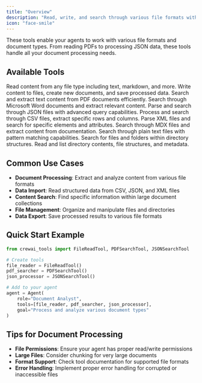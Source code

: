 ```yaml
---
title: "Overview"
description: "Read, write, and search through various file formats with CrewAI's document processing tools"
icon: "face-smile"
---
```


These tools enable your agents to work with various file formats and document types. From reading PDFs to processing JSON data, these tools handle all your document processing needs.

## **Available Tools**

<CardGroup cols={2}>
  <Card title="File Read Tool" icon="folders" href="/tools/file-document/filereadtool">
    Read content from any file type including text, markdown, and more.
  </Card>

  <Card title="File Write Tool" icon="file-pen" href="/tools/file-document/filewritetool">
    Write content to files, create new documents, and save processed data.
  </Card>

  <Card title="PDF Search Tool" icon="file-pdf" href="/tools/file-document/pdfsearchtool">
    Search and extract text content from PDF documents efficiently.
  </Card>

  <Card title="DOCX Search Tool" icon="file-word" href="/tools/file-document/docxsearchtool">
    Search through Microsoft Word documents and extract relevant content.
  </Card>

  <Card title="JSON Search Tool" icon="brackets-curly" href="/tools/file-document/jsonsearchtool">
    Parse and search through JSON files with advanced query capabilities.
  </Card>

  <Card title="CSV Search Tool" icon="table" href="/tools/file-document/csvsearchtool">
    Process and search through CSV files, extract specific rows and columns.
  </Card>

  <Card title="XML Search Tool" icon="code" href="/tools/file-document/xmlsearchtool">
    Parse XML files and search for specific elements and attributes.
  </Card>

  <Card title="MDX Search Tool" icon="markdown" href="/tools/file-document/mdxsearchtool">
    Search through MDX files and extract content from documentation.
  </Card>

  <Card title="TXT Search Tool" icon="file-lines" href="/tools/file-document/txtsearchtool">
    Search through plain text files with pattern matching capabilities.
  </Card>

  <Card title="Directory Search Tool" icon="folder-open" href="/tools/file-document/directorysearchtool">
    Search for files and folders within directory structures.
  </Card>

  <Card title="Directory Read Tool" icon="folder" href="/tools/file-document/directoryreadtool">
    Read and list directory contents, file structures, and metadata.
  </Card>
</CardGroup>

## **Common Use Cases**

- **Document Processing**: Extract and analyze content from various file formats
- **Data Import**: Read structured data from CSV, JSON, and XML files  
- **Content Search**: Find specific information within large document collections
- **File Management**: Organize and manipulate files and directories
- **Data Export**: Save processed results to various file formats

## **Quick Start Example**

```python
from crewai_tools import FileReadTool, PDFSearchTool, JSONSearchTool

# Create tools
file_reader = FileReadTool()
pdf_searcher = PDFSearchTool()
json_processor = JSONSearchTool()

# Add to your agent
agent = Agent(
    role="Document Analyst",
    tools=[file_reader, pdf_searcher, json_processor],
    goal="Process and analyze various document types"
)
```

## **Tips for Document Processing**

- **File Permissions**: Ensure your agent has proper read/write permissions
- **Large Files**: Consider chunking for very large documents
- **Format Support**: Check tool documentation for supported file formats
- **Error Handling**: Implement proper error handling for corrupted or inaccessible files 